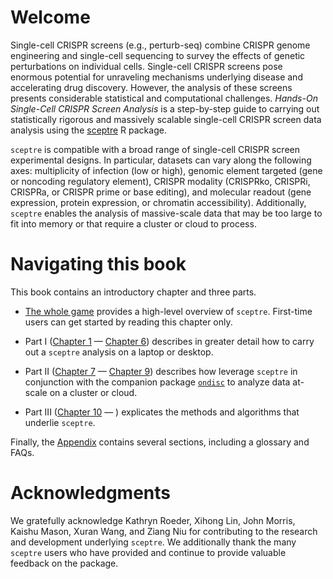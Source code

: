# Welcome {.unnumbered}

Single-cell CRISPR screens (e.g., perturb-seq) combine CRISPR genome engineering and single-cell sequencing to survey the effects of genetic perturbations on individual cells. Single-cell CRISPR screens pose enormous potential for unraveling mechanisms underlying disease and accelerating drug discovery. However, the analysis of these screens presents considerable statistical and computational challenges. *Hands-On Single-Cell CRISPR Screen Analysis* is a step-by-step guide to carrying out statistically rigorous and massively scalable single-cell CRISPR screen data analysis using the [sceptre](https://katsevich-lab.github.io/sceptre/) R package.

`sceptre` is compatible with a broad range of single-cell CRISPR screen experimental designs. In particular, datasets can vary along the following axes: multiplicity of infection (low or high), genomic element targeted (gene or noncoding regulatory element), CRISPR modality (CRISPRko, CRISPRi, CRISPRa, or CRISPR prime or base editing), and molecular readout (gene expression, protein expression, or chromatin accessibility). Additionally, `sceptre` enables the analysis of massive-scale data that may be too large to fit into memory or that require a cluster or cloud to process.

# Navigating this book {.unnumbered}

This book contains an introductory chapter and three parts.

-   [The whole game](sceptre.qmd) provides a high-level overview of `sceptre`. First-time users can get started by reading this chapter only.

-   Part I ([Chapter 1](import-data.qmd) --- [Chapter 6](run-power-check-and-discovery-analysis.qmd)) describes in greater detail how to carry out a `sceptre` analysis on a laptop or desktop.

-   Part II ([Chapter 7](at-scale.qmd) --- [Chapter 9](pipeline-args.qmd)) describes how leverage `sceptre` in conjunction with the companion package [`ondisc`](https://timothy-barry.github.io/ondisc/) to analyze data at-scale on a cluster or cloud.

-   Part III ([Chapter 10](methods.qmd) --- ) explicates the methods and algorithms that underlie `sceptre`.

Finally, the [Appendix](appendix.qmd) contains several sections, including a glossary and FAQs.

# Acknowledgments {.unnumbered}

We gratefully acknowledge Kathryn Roeder, Xihong Lin, John Morris, Kaishu Mason, Xuran Wang, and Ziang Niu for contributing to the research and development underlying `sceptre`. We additionally thank the many `sceptre` users who have provided and continue to provide valuable feedback on the package.
